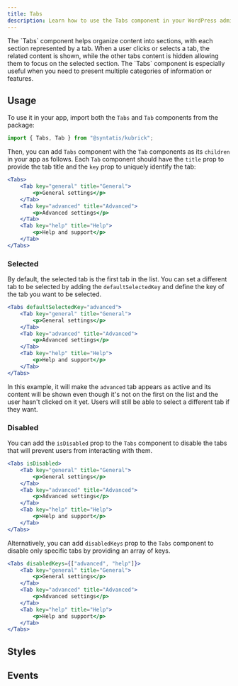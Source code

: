 ```yaml
---
title: Tabs
description: Learn how to use the Tabs component in your WordPress admin application.
---
```



<Lead storybook="/docs/components-tabs--docs" stackblitz="/edit/syntatis-kubrick-tabs?file=src/App.jsx">
	The `Tabs` component helps organize content into sections, with each section
	represented by a tab. When a user clicks or selects a tab, the related content
	is shown, while the other tabs content is hidden allowing them to focus on the
	selected section. The `Tabs` component is especially useful when you need to
	present multiple categories of information or features.
</Lead>

## Usage

To use it in your app, import both the `Tabs` and `Tab` components from the package:

```jsx
import { Tabs, Tab } from "@syntatis/kubrick";
```

Then, you can add `Tabs` component with the `Tab` components as its `children` in your app as follows. Each `Tab` component should have the `title` prop to provide the tab title and the `key` prop to uniquely identify the tab:

```jsx
<Tabs>
	<Tab key="general" title="General">
		<p>General settings</p>
	</Tab>
	<Tab key="advanced" title="Advanced">
		<p>Advanced settings</p>
	</Tab>
	<Tab key="help" title="Help">
		<p>Help and support</p>
	</Tab>
</Tabs>
```

### Selected

By default, the selected tab is the first tab in the list. You can set a different tab to be selected by adding the `defaultSelectedKey` and define the key of the tab you want to be selected.

```jsx {1}
<Tabs defaultSelectedKey="advanced">
	<Tab key="general" title="General">
		<p>General settings</p>
	</Tab>
	<Tab key="advanced" title="Advanced">
		<p>Advanced settings</p>
	</Tab>
	<Tab key="help" title="Help">
		<p>Help and support</p>
	</Tab>
</Tabs>
```

In this example, it will make the `advanced` tab appears as active and its content will be shown even though it's not on the first on the list and the user hasn't clicked on it yet. Users will still be able to select a different tab if they want.

### Disabled

You can add the `isDisabled` prop to the `Tabs` component to disable the tabs that will prevent users from interacting with them.

```jsx {1}
<Tabs isDisabled>
	<Tab key="general" title="General">
		<p>General settings</p>
	</Tab>
	<Tab key="advanced" title="Advanced">
		<p>Advanced settings</p>
	</Tab>
	<Tab key="help" title="Help">
		<p>Help and support</p>
	</Tab>
</Tabs>
```

Alternatively, you can add `disabledKeys` prop to the `Tabs` component to disable only specific tabs by providing an array of keys.

```jsx {1}
<Tabs disabledKeys={["advanced", "help"]}>
	<Tab key="general" title="General">
		<p>General settings</p>
	</Tab>
	<Tab key="advanced" title="Advanced">
		<p>Advanced settings</p>
	</Tab>
	<Tab key="help" title="Help">
		<p>Help and support</p>
	</Tab>
</Tabs>
```

## Styles

<Table
	component="Tabs"
	items={[
		["root", "The component root element."],
		["items", "The wrapper element containing the tab items."],
		["item", "The wrapper element that represents a tab item."],
		["panel", "The wrapper elements that represents the content panel of the tab."],
	]}
	/>

## Events

<Table
	component="Tabs"
	items={[
		[ "onSelectionChange", "Triggered when the user switches between tabs. The callback function will receive the key of the selected tab as an argument." ]
	]}
	/>

